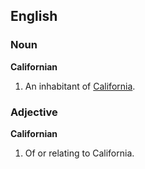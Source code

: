 ==English==

===Noun===
'''Californian'''
# An inhabitant of [[California]].

===Adjective===
'''Californian'''
# Of or relating to California.